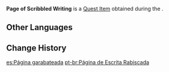 {{Item Infobox
|id           = 100514
|image        = Item Notice Paper.png
|type         = Quest Items
|description  = A page with very messy handwriting. The words have been struck out with crude brushstrokes, and it has also been soaked in water to the point where nothing can be made out.
|source1      = Obtained during the [[For Old Time's Sake]] quest
}}
'''Page of Scribbled Writing''' is a [[Quest Item]] obtained during the {{Quest|For Old Time's Sake}}.

==Other Languages==
{{Other Languages
|default_hidden = 1
|en      = Page of Scribbled Writing
|zhs     = 胡乱涂写的书页
|zhs_rm  = Húluàn Túxiě de Shūyè
|zht     = 胡亂塗寫的書頁
|zht_rm  = Húluàn Túxiě de Shūyè
|ja      = 殴り書きされたページ
|ja_rm   = Nagurigakisareta Peeji
|ko      = 낙서가 돼 있는 페이지
|ko_rm   = Nakseoga dwae Inneun Peiji
|es      = Página garabateada
|fr      = Page gribouillée
|ru      = Страница с каракулями
|th      = หน้ากระดาษที่เขียนอย่างลวก ๆ
|th_rm   = 
|vi      = Trang sách vẽ bậy
|de      = Seite mit dahingekritzelter Schrift
|id      = Halaman Berisi Coretan
|pt      = Página de Escrita Rabiscada
|tr      = Karalama Sayfası
|it      = Pagina scarabocchiata
}}

==Change History==
{{Change History|1.2}}

[[es:Página garabateada]]
[[pt-br:Página de Escrita Rabiscada]]